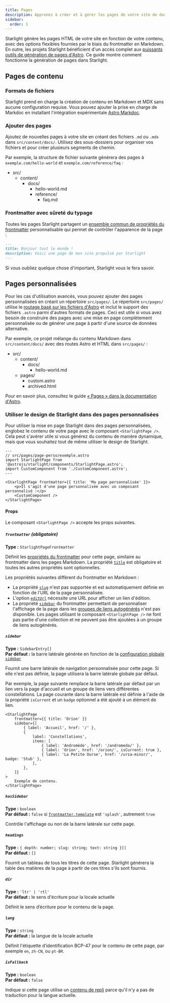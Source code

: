 ```yaml
---
title: Pages
description: Apprenez à créer et à gérer les pages de votre site de documentation avec Starlight.
sidebar:
  order: 1
---
```


Starlight génère les pages HTML de votre site en fonction de votre contenu, avec des options flexibles fournies par le biais du frontmatter en Markdown.
En outre, les projets Starlight bénéficient d'un accès complet aux [puissants outils de génération de pages d'Astro](https://docs.astro.build/fr/basics/astro-pages/).
Ce guide montre comment fonctionne la génération de pages dans Starlight.

## Pages de contenu

### Formats de fichiers

Starlight prend en charge la création de contenu en Markdown et MDX sans aucune configuration requise.
Vous pouvez ajouter la prise en charge de Markdoc en installant l'intégration expérimentale [Astro Markdoc](https://docs.astro.build/fr/guides/integrations-guide/markdoc/).

### Ajouter des pages

Ajoutez de nouvelles pages à votre site en créant des fichiers `.md` ou `.mdx` dans `src/content/docs/`.
Utilisez des sous-dossiers pour organiser vos fichiers et pour créer plusieurs segments de chemin.

Par exemple, la structure de fichier suivante générera des pages à `exemple.com/hello-world` et `exemple.com/reference/faq` :


<FileTree>

- src/
  - content/
    - docs/
      - hello-world.md
      - reference/
        - faq.md

</FileTree>

### Frontmatter avec sûreté du typage

Toutes les pages Starlight partagent un [ensemble commun de propriétés du frontmatter](/fr/reference/frontmatter/) personnalisable qui permet de contrôler l'apparence de la page :

```md
---
title: Bonjour tout le monde !
description: Voici une page de mon site propulsé par Starlight
---
```

Si vous oubliez quelque chose d'important, Starlight vous le fera savoir.

## Pages personnalisées

Pour les cas d'utilisation avancés, vous pouvez ajouter des pages personnalisées en créant un répertoire `src/pages/`.
Le répertoire `src/pages/` utilise le [routage basé sur les fichiers d'Astro](https://docs.astro.build/fr/basics/astro-pages/#routage-basé-sur-les-fichiers) et inclut le support des fichiers `.astro` parmi d'autres formats de pages.
Ceci est utile si vous avez besoin de construire des pages avec une mise en page complètement personnalisée ou de générer une page à partir d'une source de données alternative.

Par exemple, ce projet mélange du contenu Markdown dans `src/content/docs/` avec des routes Astro et HTML dans `src/pages/` :

<FileTree>

- src/
  - content/
    - docs/
      - hello-world.md
  - pages/
    - custom.astro
    - archived.html

</FileTree>

Pour en savoir plus, consultez le guide [« Pages » dans la documentation d'Astro](https://docs.astro.build/fr/basics/astro-pages/).

### Utiliser le design de Starlight dans des pages personnalisées

Pour utiliser la mise en page Starlight dans des pages personnalisées, englobez le contenu de votre page avec le composant `<StarlightPage />`.
Cela peut s'avérer utile si vous générez du contenu de manière dynamique, mais que vous souhaitez tout de même utiliser le design de Starlight.

```astro
---
// src/pages/page-perso/exemple.astro
import StarlightPage from '@astrojs/starlight/components/StarlightPage.astro';
import CustomComponent from './CustomComponent.astro';
---

<StarlightPage frontmatter={{ title: 'Ma page personnalisée' }}>
	<p>Il s'agit d'une page personnalisée avec un composant personnalisé :</p>
	<CustomComponent />
</StarlightPage>
```

#### Props

Le composant `<StarlightPage />` accepte les props suivantes.

##### `frontmatter` (obligatoire)

**Type :** `StarlightPageFrontmatter`

Définit les [propriétés du frontmatter](/fr/reference/frontmatter/) pour cette page, similaire au frontmatter dans les pages Markdown.
La propriété [`title`](/fr/reference/frontmatter/#title-obligatoire) est obligatoire et toutes les autres propriétés sont optionnelles.

Les propriétés suivantes diffèrent du frontmatter en Markdown :

- La propriété [`slug`](/fr/reference/frontmatter/#slug) n'est pas supportée et est automatiquement définie en fonction de l'URL de la page personnalisée.
- L'option [`editUrl`](/fr/reference/frontmatter/#editurl) nécessite une URL pour afficher un lien d'édition.
- La propriété [`sidebar`](/fr/reference/frontmatter/#sidebar) du frontmatter permettant de personnaliser l'affichage de la page dans les [groupes de liens autogénérés](/fr/reference/configuration/#sidebar) n'est pas disponible. Les pages utilisant le composant `<StarlightPage />` ne font pas partie d'une collection et ne peuvent pas être ajoutées à un groupe de liens autogénérés.

##### `sidebar`

**Type :** `SidebarEntry[]`  
**Par défaut :** la barre latérale générée en fonction de la [configuration globale `sidebar`](/fr/reference/configuration/#sidebar)

Fournit une barre latérale de navigation personnalisée pour cette page.
Si elle n'est pas définie, la page utilisera la barre latérale globale par défaut.

Par exemple, la page suivante remplace la barre latérale par défaut par un lien vers la page d'accueil et un groupe de liens vers différentes constellations.
La page courante dans la barre latérale est définie à l'aide de la propriété `isCurrent` et un `badge` optionnel a été ajouté à un élément de lien.

```astro {3-13}
<StarlightPage
	frontmatter={{ title: 'Orion' }}
	sidebar={[
		{ label: 'Accueil', href: '/' },
		{
			label: 'Constellations',
			items: [
				{ label: 'Andromède', href: '/andromeda/' },
				{ label: 'Orion', href: '/orion/', isCurrent: true },
				{ label: 'La Petite Ourse', href: '/ursa-minor/', badge: 'Stub' },
			],
		},
	]}
>
	Exemple de contenu.
</StarlightPage>
```

##### `hasSidebar`

**Type :** `boolean`  
**Par défaut :** `false` si [`frontmatter.template`](/fr/reference/frontmatter/#template) est `'splash'`, autrement `true`

Contrôle l'affichage ou non de la barre latérale sur cette page.

##### `headings`

**Type :** `{ depth: number; slug: string; text: string }[]`  
**Par défaut :** `[]`

Fournit un tableau de tous les titres de cette page.
Starlight générera la table des matières de la page à partir de ces titres s'ils sont fournis.

##### `dir`

**Type :** `'ltr' | 'rtl'`  
**Par défaut :** le sens d'écriture pour la locale actuelle

Définit le sens d’écriture pour le contenu de la page.

##### `lang`

**Type :** `string`  
**Par défaut :** la langue de la locale actuelle

Définit l'étiquette d’identification BCP-47 pour le contenu de cette page, par exemple `en`, `zh-CN`, ou `pt-BR`.

##### `isFallback`

**Type :** `boolean`  
**Par défaut :** `false`

Indique si cette page utilise un [contenu de repli](/fr/guides/i18n/#contenu-de-repli) parce qu'il n'y a pas de traduction pour la langue actuelle.